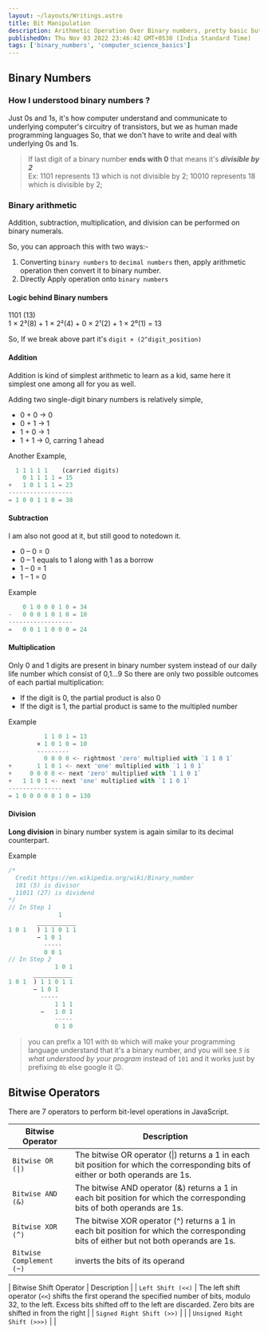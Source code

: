 ```yaml
---
layout: ~/layouts/Writings.astro
title: Bit Manipulation
description: Arithmetic Operation Over Binary numbers, pretty basic but yup! useful to understand and fun to showoff. Nothing Space Rocket, Just Something from without which our computer couldn't able to work with **_underlying transitors_** and we would be 🤔
publishedOn: Thu Nov 03 2022 23:46:42 GMT+0530 (India Standard Time)
tags: ['binary_numbers', 'computer_science_basics']
---
```



## Binary Numbers

### How I understood binary numbers ?

Just 0s and 1s, it's how computer understand and communicate to underlying computer's circuitry of transistors, but we as human made programming languages So, that we don't have to write and deal with underlying 0s and 1s.

> If last digit of a binary number **ends with 0** that means it's **_divisible by 2_** \
>  Ex: 1101 represents 13 which is not divisible by 2; 10010 represents 18 which is divisible by 2;

### Binary arithmetic

Addition, subtraction, multiplication, and division can be performed on binary numerals.

So, you can approach this with two ways:-

1. Converting `binary numbers` to `decimal numbers` then, apply arithmetic operation then convert it to binary number.
1. Directly Apply operation onto `binary numbers`

#### Logic behind Binary numbers

1101 (13) \
1 × 2³(8) + 1 × 2²(4) + 0 × 2¹(2) + 1 × 2⁰(1) = 13

So, If we break above part it's `digit × (2^digit_position)`

#### Addition

Addition is kind of simplest arithmetic to learn as a kid, same here it simplest one among all for you as well.

Adding two single-digit binary numbers is relatively simple,

- 0 + 0 → 0
- 0 + 1 → 1
- 1 + 0 → 1
- 1 + 1 → 0, carring 1 ahead

Another Example,

```py
  1 1 1 1 1    (carried digits)
    0 1 1 1 1 = 15
+   1 0 1 1 1 = 23
------------------
= 1 0 0 1 1 0 = 38
```

#### Subtraction

I am also not good at it, but still good to notedown it.

- 0 – 0 = 0
- 0 – 1 equals to 1 along with 1 as a borrow
- 1 – 0 = 1
- 1 – 1 = 0

Example

```py
    0 1 0 0 0 1 0 = 34
-   0 0 0 1 0 1 0 = 10
------------------
=   0 0 1 1 0 0 0 = 24
```

#### Multiplication

Only 0 and 1 digits are present in binary number system instead of our daily life number which consist of 0,1...9 So there are only two possible outcomes of each partial multiplication:

- If the digit is 0, the partial product is also 0
- If the digit is 1, the partial product is same to the multipled number

Example

```js
          1 1 0 1 = 13
        × 1 0 1 0 = 10
        ---------
          0 0 0 0 <- rightmost 'zero' multiplied with `1 1 0 1`
+       1 1 0 1 <- next 'one' multiplied with `1 1 0 1`
+     0 0 0 0 <- next 'zero' multiplied with `1 1 0 1`
+   1 1 0 1 <- next 'one' multiplied with `1 1 0 1`
---------------
= 1 0 0 0 0 0 1 0 = 130
```

#### Division

**Long division** in binary number system is again similar to its decimal counterpart.

Example

```js
/*
  Credit https://en.wikipedia.org/wiki/Binary_number
  101 (5) is divisor
  11011 (27) is dividend
*/
// In Step 1
              1
        ___________
1 0 1   ) 1 1 0 1 1
        − 1 0 1
          -----
          0 0 1
// In Step 2
             1 0 1
       ___________
1 0 1  ) 1 1 0 1 1
       − 1 0 1
         -----
             1 1 1
         −   1 0 1
             -----
             0 1 0
```

> you can prefix a 101 with `0b` which will make your programming language understand that it's a binary number, and you will see _`5` is what understood by your program_ instead of `101` and it works just by prefixing `0b` else google it 😉.

## Bitwise Operators

There are 7 operators to perform bit-level operations in JavaScript.

| Bitwise Operator         | Description                                                                                                                            |
| ------------------------ | -------------------------------------------------------------------------------------------------------------------------------------- |
| `Bitwise OR (\|)`        | The bitwise OR operator (\|) returns a 1 in each bit position for which the corresponding bits of either or both operands are 1s.      |
| `Bitwise AND (&)`        | The bitwise AND operator (&) returns a 1 in each bit position for which the corresponding bits of both operands are 1s.                |
| `Bitwise XOR (^)`        | The bitwise XOR operator (^) returns a 1 in each bit position for which the corresponding bits of either but not both operands are 1s. |
| `Bitwise Complement (~)` | inverts the bits of its operand                                                                                                        |

| Bitwise Shift Operator | Description |
| `Left Shift (<<)` | The left shift operator (`<<`) shifts the first operand the specified number of bits, modulo 32, to the left. Excess bits shifted off to the left are discarded. Zero bits are shifted in from the right |
| `Signed Right Shift (>>)` | |
| `Unsigned Right Shift (>>>)` | |
